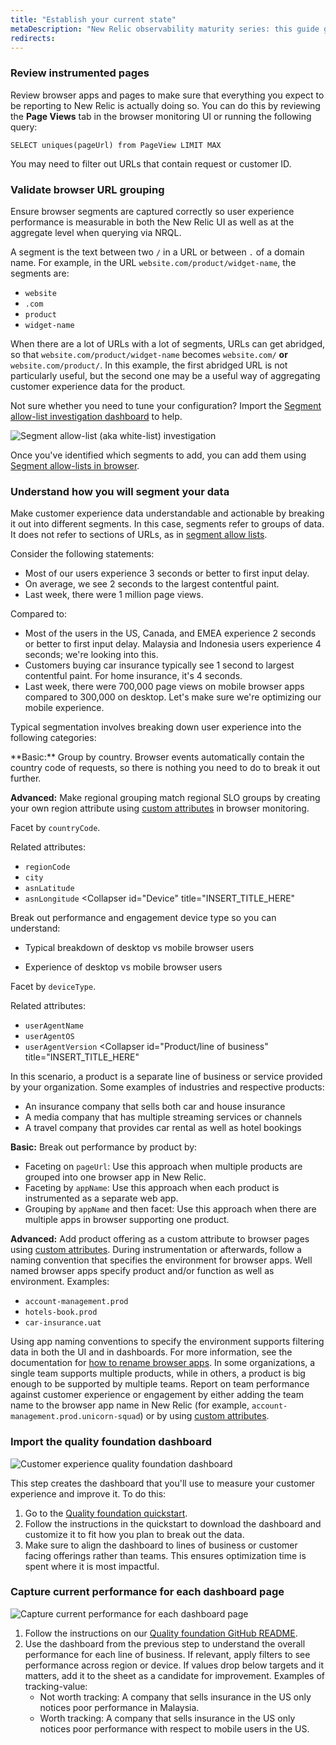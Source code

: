 ```yaml
---
title: "Establish your current state" 
metaDescription: "New Relic observability maturity series: this guide gives you a quality foundation for optimizing your web application's performance to improve your customer experience."
redirects:
---
```





### Review instrumented pages

Review browser apps and pages to make sure that everything you expect to be reporting to New Relic is actually doing so. You can do this by reviewing the **Page Views** tab in the browser monitoring UI or running the following query:

```
SELECT uniques(pageUrl) from PageView LIMIT MAX 
```

You may need to filter out URLs that contain request or customer ID.

### Validate browser URL grouping

Ensure browser segments are captured correctly so user experience performance is measurable in both the New Relic UI as well as at the aggregate level when querying via NRQL.

A segment is the text between two `/` in a URL or between `.` of a domain name. For example, in the URL `website.com/product/widget-name`, the segments are:
* `website`
* `.com`
* `product`
* `widget-name`

When there are a lot of URLs with a lot of segments, URLs can get abridged, so that `website.com/product/widget-name` becomes `website.com/` **or** `website.com/product/`. In this example, the first abridged URL is not particularly useful, but the second one may be a useful way of aggregating customer experience data for the product.

Not sure whether you need to tune your configuration? Import the [Segment allow-list investigation dashboard](https://newrelic.com/instant-observability/browser-segment-investigation/eb24e234-90aa-4908-972d-64d6d56b557e) to help.

<img
  title="Segment allow-list (aka white-list) investigation"
  alt="Segment allow-list (aka white-list) investigation"
  src={cxSegmentWhitelistInvestigation}
/>

Once you've identified which segments to add, you can add them using [Segment allow-lists in browser](/docs/browser/new-relic-browser/configuration/group-browser-metrics-urls/#adding).

### Understand how you will segment your data

Make customer experience data understandable and actionable by breaking it out into different segments. In this case, segments refer to groups of data. It does not refer to sections of URLs, as in [segment allow lists](https://docs.newrelic.com/docs/browser/new-relic-browser/configuration/group-browser-metrics-urls/#adding).

Consider the following statements:
* Most of our users experience 3 seconds or better to first input delay.
* On average, we see 2 seconds to the largest contentful paint.
* Last week, there were 1 million page views.

Compared to:
* Most of the users in the US, Canada, and EMEA experience 2 seconds or better to first input delay. Malaysia and Indonesia users experience 4 seconds; we're looking into this.
* Customers buying car insurance typically see 1 second to largest contentful paint. For home insurance, it's 4 seconds.
* Last week, there were 700,000 page views on mobile browser apps compared to 300,000 on desktop. Let's make sure we're optimizing our mobile experience.

Typical segmentation involves breaking down user experience into the following categories:

<CollapserGroup>
    <Collapser
        id="Region/Location"
        title="INSERT_TITLE_HERE"
    >
**Basic:** Group by country. Browser events automatically contain the country code of requests, so there is nothing you need to do to break it out further.

**Advanced:** Make regional grouping match regional SLO groups by creating your own region attribute using [custom attributes](/docs/telemetry-data-platform/custom-data/custom-events/report-browser-monitoring-custom-events-attributes/) in browser monitoring.

Facet by `countryCode`.

Related attributes:
* `regionCode`
* `city`
* `asnLatitude`
* `asnLongitude`
    </Collapser>
    <Collapser
        id="Device"
        title="INSERT_TITLE_HERE"
    >
Break out performance and engagement device type so you can understand:

* Typical breakdown of desktop vs mobile browser users

* Experience of desktop vs mobile browser users

Facet by `deviceType`.

Related attributes:
* `userAgentName`
* `userAgentOS`
* `userAgentVersion`
    </Collapser>
    <Collapser
        id="Product/line of business"
        title="INSERT_TITLE_HERE"
    >
In this scenario, a product is a separate line of business or service provided by your organization. Some examples of industries and respective products:
* An insurance company that sells both car and house insurance
* A media company that has multiple streaming services or channels
* A travel company that provides car rental as well as hotel bookings

**Basic:** Break out performance by product by:
* Faceting on `pageUrl`: Use this approach when multiple products are grouped into one browser app in New Relic.
* Faceting by `appName`: Use this approach when each product is instrumented as a separate web app.
* Grouping by `appName` and then facet: Use this approach when there are multiple apps in browser supporting one product.

**Advanced:** Add product offering as a custom attribute to browser pages using [custom attributes](/docs/telemetry-data-platform/custom-data/custom-events/report-browser-monitoring-custom-events-attributes).
    </Collapser>
    <Collapser
        id="Environment"
        title="INSERT_TITLE_HERE"
    >
During instrumentation or afterwards, follow a naming convention that specifies the environment for browser apps. Well named browser apps specify product and/or function as well as environment. Examples:
* `account-management.prod`
* `hotels-book.prod`
* `car-insurance.uat`

Using app naming conventions to specify the environment supports filtering data in both the UI and in dashboards. For more information, see the documentation for [how to rename browser apps](/docs/browser/new-relic-browser/configuration/rename-browser-apps/).
    </Collapser>
    <Collapser
        id="Team"
        title="INSERT_TITLE_HERE"
    >
In some organizations, a single team supports multiple products, while in others, a product is big enough to be supported by multiple teams. Report on team performance against customer experience or engagement by either adding the team name to the browser app name in New Relic (for example, `account-management.prod.unicorn-squad`) or by using [custom attributes](/docs/telemetry-data-platform/custom-data/custom-events/report-browser-monitoring-custom-events-attributes).
    </Collapser>
</CollapserGroup>

### Import the quality foundation dashboard

<img
  title="Customer experience quality foundation dashboard"
  alt="Customer experience quality foundation dashboard"
  src={cxQfDashboard}
/>

This step creates the dashboard that you'll use to measure your customer experience and improve it. To do this: 

1. Go to the [Quality foundation quickstart](https://newrelic.com/instant-observability/customer-experience-quality-foundation/7a5739bf-30ee-4be9-9705-14871cafd7f4).
2. Follow the instructions in the quickstart to download the dashboard and customize it to fit how you plan to break out the data.
3. Make sure to align the dashboard to lines of business or customer facing offerings rather than teams. This ensures optimization time is spent where it is most impactful.

### Capture current performance for each dashboard page

<img
  title="Capture current performance for each dashboard page"
  alt="Capture current performance for each dashboard page"
  src={cxQfKpiProgress}
/>

1. Follow the instructions on our [Quality foundation GitHub README](https://github.com/newrelic/oma-resource-center/tree/main/src/content/docs/oma/value-drivers/customer-experience/use-cases/quality-foundation).
2. Use the dashboard from the previous step to understand the overall performance for each line of business. If relevant, apply filters to see performance across region or device. If values drop below targets and it matters, add it to the sheet as a candidate for improvement. Examples of tracking-value: 
   * Not worth tracking: A company that sells insurance in the US only notices poor performance in Malaysia.
   * Worth tracking: A company that sells insurance in the US only notices poor performance with respect to mobile users in the US.